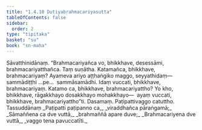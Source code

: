 ```yaml
---
title: "1.4.10 Dutiyabrahmacariyasutta"
tableOfContents: false
sidebar:
  order: 2
type: "tipitaka"
basket: "su"
book: "sn-maha"
---
```



<DynamicBreadcrumb />

<Division number="40" book="sn-maha">

<Paragraph number="141" book="sn-maha">
Sāvatthinidānaṃ. “Brahmacariyañca vo, bhikkhave, desessāmi, brahmacariyatthañca. Taṃ suṇātha. Katamañca, bhikkhave, brahmacariyaṃ? Ayameva ariyo aṭṭhaṅgiko maggo, seyyathidaṃ—  sammādiṭṭhi …pe…  sammāsamādhi. Idaṃ vuccati, bhikkhave, brahmacariyaṃ. Katamo ca, bhikkhave, brahmacariyattho? Yo kho, bhikkhave, rāgakkhayo dosakkhayo mohakkhayo—  ayaṃ vuccati, bhikkhave, brahmacariyattho”ti.

</Paragraph>
</Division>

<Paragraph number="142" type="center" book="sn-maha">
Dasamaṃ.



</Paragraph>

<Paragraph number="143" type="center" book="sn-maha">
Paṭipattivaggo catuttho.



</Paragraph>

<Paragraph number="144" type="center" book="sn-maha">
Tassuddānaṃ


</Paragraph>

<Paragraph number="145" type="verses" book="sn-maha">
_Paṭipatti paṭipanno ca,_  
_viraddhañca pāraṅgamā;_  
_Sāmaññena ca dve vuttā,_  
_brahmaññā apare duve;_  
_Brahmacariyena dve vuttā,_  
_vaggo tena pavuccatīti._
</Paragraph>